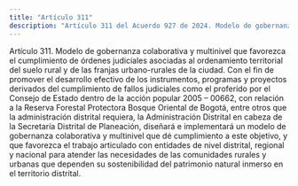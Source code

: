 ```yaml
---
title: "Artículo 311"
description: "Artículo 311 del Acuerdo 927 de 2024. Modelo de gobernanza colaborativa y multinivel que favorezca el cumplimiento de órdenes judiciale..."
---
```


Artículo 311. Modelo de gobernanza colaborativa y multinivel que favorezca el cumplimiento de órdenes judiciales asociadas al ordenamiento territorial del suelo rural y de las franjas urbano-rurales de la ciudad. Con el fin de promover el desarrollo efectivo de los instrumentos, programas y proyectos derivados del cumplimiento de fallos judiciales como el proferido por el Consejo de Estado dentro de la acción popular 2005 – 00662, con relación a la Reserva Forestal Protectora Bosque Oriental de Bogotá, entre otros que la administración distrital requiera, la Administración Distrital en cabeza de la Secretaría Distrital de Planeación, diseñará e implementará un modelo de gobernanza colaborativa y multinivel que dé cumplimiento a este objetivo, y que favorezca el trabajo articulado con entidades de nivel distrital, regional y nacional para atender las necesidades de las comunidades rurales y urbanas que dependen su sostenibilidad del patrimonio natural inmerso en el territorio distrital.